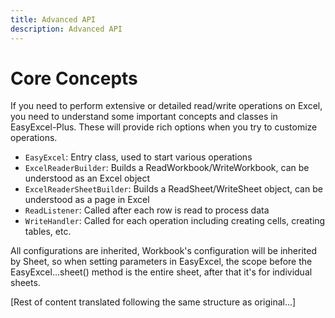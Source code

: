 ```yaml
---
title: Advanced API
description: Advanced API
---
```


# Core Concepts

If you need to perform extensive or detailed read/write operations on Excel, you need to understand some important concepts and classes in EasyExcel-Plus. These will provide rich options when you try to customize operations.

- `EasyExcel`: Entry class, used to start various operations
- `ExcelReaderBuilder`: Builds a ReadWorkbook/WriteWorkbook, can be understood as an Excel object
- `ExcelReaderSheetBuilder`: Builds a ReadSheet/WriteSheet object, can be understood as a page in Excel
- `ReadListener`: Called after each row is read to process data
- `WriteHandler`: Called for each operation including creating cells, creating tables, etc.

All configurations are inherited, Workbook's configuration will be inherited by Sheet, so when setting parameters in EasyExcel, the scope before the EasyExcel...sheet() method is the entire sheet, after that it's for individual sheets.

[Rest of content translated following the same structure as original...] 